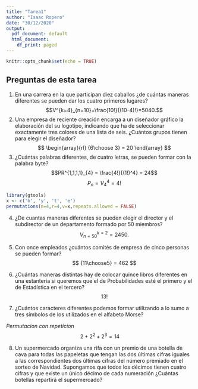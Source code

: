 ```yaml
---
title: "Tarea1"
author: "Isaac Ropero"
date: "30/12/2020"
output:
  pdf_document: default
  html_document:
    df_print: paged
---
```


```r
knitr::opts_chunk$set(echo = TRUE)
```

## Preguntas de esta tarea 

1. En una carrera en la que participan diez caballos ¿de cuántas maneras diferentes se pueden dar los cuatro primeros lugares?
$$V^{k=4}_{n=10}=\frac{10!}{(10-4)!}=5040.$$
2. Una empresa de reciente creación encarga a un diseñador gráfico la elaboración del su logotipo, indicando que ha de seleccionar exactamente tres colores de una lista de seis. ¿Cuántos grupos tienen para elegir el diseñador?
$$
\begin{array}{rl}
{6\choose 3} = 20
\end{array}
$$
3. ¿Cuántas palabras diferentes, de cuatro letras, se pueden formar con la palabra byte?
$$PR^{1,1,1,1}_{4} = \frac{4!}{(1!)^4} = 24$$
$$
P_n=V_4^4=4!
$$
```r
library(gtools)
x <- c('b', 'y', 't', 'e')
permutations(n=4,r=4,v=x,repeats.allowed = FALSE)
```

4. ¿De cuantas maneras diferentes se pueden elegir el director y el subdirector de un departamento formado por 50 miembros?
$$
V^{k=2}_{n=50}=2450.
$$
5. Con once empleados ¿cuántos comités de empresa de cinco personas se pueden formar?
$$
{11\choose5} = 462
$$
6. ¿Cuántas maneras distintas hay de colocar quince libros diferentes en una estantería si queremos que el de Probabilidades esté el primero y el de Estadística en el tercero?
$$13!$$

7. ¿Cuántos caracteres diferentes podemos formar utilizando a lo sumo a tres símbolos de los utilizados en el alfabeto Morse?

*Permutacion con repeticion*
$$2+2^2+2^3=14$$

8. Un supermercado organiza una rifa con un premio de una botella de cava para todas las papeletas que tengan las dos últimas cifras iguales a las correspondientes dos últimas cifras del número premiado en el sorteo de Navidad. Supongamos que todos los décimos tienen cuatro cifras y que existe un único décimo de cada numeración ¿Cuántas botellas repartirá el supermercado?




